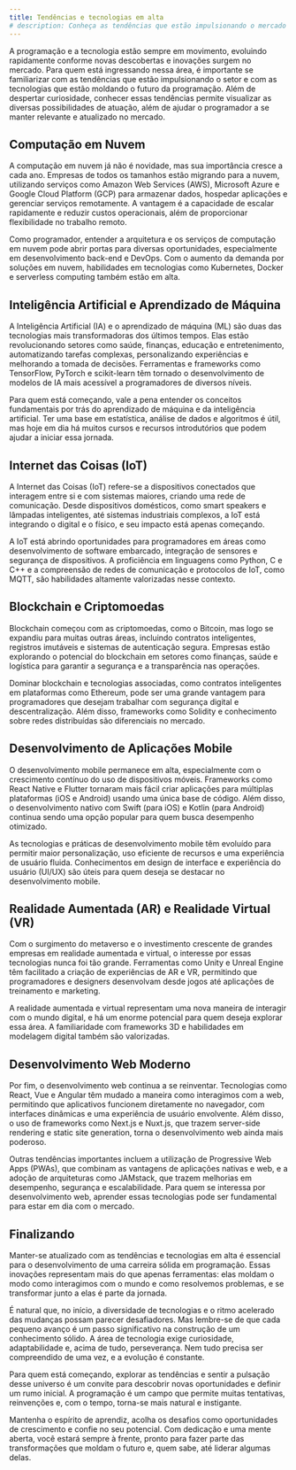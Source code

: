 ```yaml
---
title: Tendências e tecnologias em alta
# description: Conheça as tendências que estão impulsionando o mercado de programação e as tecnologias que estão moldando o futuro da área.
---
```

A programação e a tecnologia estão sempre em movimento, evoluindo rapidamente conforme novas descobertas e inovações surgem no mercado. Para quem está ingressando nessa área, é importante se familiarizar com as tendências que estão impulsionando o setor e com as tecnologias que estão moldando o futuro da programação. Além de despertar curiosidade, conhecer essas tendências permite visualizar as diversas possibilidades de atuação, além de ajudar o programador a se manter relevante e atualizado no mercado.

## Computação em Nuvem

A computação em nuvem já não é novidade, mas sua importância cresce a cada ano. Empresas de todos os tamanhos estão migrando para a nuvem, utilizando serviços como Amazon Web Services (AWS), Microsoft Azure e Google Cloud Platform (GCP) para armazenar dados, hospedar aplicações e gerenciar serviços remotamente. A vantagem é a capacidade de escalar rapidamente e reduzir custos operacionais, além de proporcionar flexibilidade no trabalho remoto.

Como programador, entender a arquitetura e os serviços de computação em nuvem pode abrir portas para diversas oportunidades, especialmente em desenvolvimento back-end e DevOps. Com o aumento da demanda por soluções em nuvem, habilidades em tecnologias como Kubernetes, Docker e serverless computing também estão em alta.

## Inteligência Artificial e Aprendizado de Máquina

A Inteligência Artificial (IA) e o aprendizado de máquina (ML) são duas das tecnologias mais transformadoras dos últimos tempos. Elas estão revolucionando setores como saúde, finanças, educação e entretenimento, automatizando tarefas complexas, personalizando experiências e melhorando a tomada de decisões. Ferramentas e frameworks como TensorFlow, PyTorch e scikit-learn têm tornado o desenvolvimento de modelos de IA mais acessível a programadores de diversos níveis.

Para quem está começando, vale a pena entender os conceitos fundamentais por trás do aprendizado de máquina e da inteligência artificial. Ter uma base em estatística, análise de dados e algoritmos é útil, mas hoje em dia há muitos cursos e recursos introdutórios que podem ajudar a iniciar essa jornada.

## Internet das Coisas (IoT)

A Internet das Coisas (IoT) refere-se a dispositivos conectados que interagem entre si e com sistemas maiores, criando uma rede de comunicação. Desde dispositivos domésticos, como smart speakers e lâmpadas inteligentes, até sistemas industriais complexos, a IoT está integrando o digital e o físico, e seu impacto está apenas começando.

A IoT está abrindo oportunidades para programadores em áreas como desenvolvimento de software embarcado, integração de sensores e segurança de dispositivos. A proficiência em linguagens como Python, C e C++ e a compreensão de redes de comunicação e protocolos de IoT, como MQTT, são habilidades altamente valorizadas nesse contexto.

## Blockchain e Criptomoedas

Blockchain começou com as criptomoedas, como o Bitcoin, mas logo se expandiu para muitas outras áreas, incluindo contratos inteligentes, registros imutáveis e sistemas de autenticação segura. Empresas estão explorando o potencial do blockchain em setores como finanças, saúde e logística para garantir a segurança e a transparência nas operações.

Dominar blockchain e tecnologias associadas, como contratos inteligentes em plataformas como Ethereum, pode ser uma grande vantagem para programadores que desejam trabalhar com segurança digital e descentralização. Além disso, frameworks como Solidity e conhecimento sobre redes distribuídas são diferenciais no mercado.

## Desenvolvimento de Aplicações Mobile

O desenvolvimento mobile permanece em alta, especialmente com o crescimento contínuo do uso de dispositivos móveis. Frameworks como React Native e Flutter tornaram mais fácil criar aplicações para múltiplas plataformas (iOS e Android) usando uma única base de código. Além disso, o desenvolvimento nativo com Swift (para iOS) e Kotlin (para Android) continua sendo uma opção popular para quem busca desempenho otimizado.

As tecnologias e práticas de desenvolvimento mobile têm evoluído para permitir maior personalização, uso eficiente de recursos e uma experiência de usuário fluida. Conhecimentos em design de interface e experiência do usuário (UI/UX) são úteis para quem deseja se destacar no desenvolvimento mobile.

## Realidade Aumentada (AR) e Realidade Virtual (VR)

Com o surgimento do metaverso e o investimento crescente de grandes empresas em realidade aumentada e virtual, o interesse por essas tecnologias nunca foi tão grande. Ferramentas como Unity e Unreal Engine têm facilitado a criação de experiências de AR e VR, permitindo que programadores e designers desenvolvam desde jogos até aplicações de treinamento e marketing.

A realidade aumentada e virtual representam uma nova maneira de interagir com o mundo digital, e há um enorme potencial para quem deseja explorar essa área. A familiaridade com frameworks 3D e habilidades em modelagem digital também são valorizadas.

## Desenvolvimento Web Moderno

Por fim, o desenvolvimento web continua a se reinventar. Tecnologias como React, Vue e Angular têm mudado a maneira como interagimos com a web, permitindo que aplicativos funcionem diretamente no navegador, com interfaces dinâmicas e uma experiência de usuário envolvente. Além disso, o uso de frameworks como Next.js e Nuxt.js, que trazem server-side rendering e static site generation, torna o desenvolvimento web ainda mais poderoso.

Outras tendências importantes incluem a utilização de Progressive Web Apps (PWAs), que combinam as vantagens de aplicações nativas e web, e a adoção de arquiteturas como JAMstack, que trazem melhorias em desempenho, segurança e escalabilidade. Para quem se interessa por desenvolvimento web, aprender essas tecnologias pode ser fundamental para estar em dia com o mercado.

## Finalizando

Manter-se atualizado com as tendências e tecnologias em alta é essencial para o desenvolvimento de uma carreira sólida em programação. Essas inovações representam mais do que apenas ferramentas: elas moldam o modo como interagimos com o mundo e como resolvemos problemas, e se transformar junto a elas é parte da jornada.

É natural que, no início, a diversidade de tecnologias e o ritmo acelerado das mudanças possam parecer desafiadores. Mas lembre-se de que cada pequeno avanço é um passo significativo na construção de um conhecimento sólido. A área de tecnologia exige curiosidade, adaptabilidade e, acima de tudo, perseverança. Nem tudo precisa ser compreendido de uma vez, e a evolução é constante.

Para quem está começando, explorar as tendências e sentir a pulsação desse universo é um convite para descobrir novas oportunidades e definir um rumo inicial. A programação é um campo que permite muitas tentativas, reinvenções e, com o tempo, torna-se mais natural e instigante.

Mantenha o espírito de aprendiz, acolha os desafios como oportunidades de crescimento e confie no seu potencial. Com dedicação e uma mente aberta, você estará sempre à frente, pronto para fazer parte das transformações que moldam o futuro e, quem sabe, até liderar algumas delas.